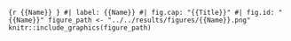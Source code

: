 
\newpage 

```{r {{Name}} }
#| label: {{Name}}
#| fig.cap: "{{Title}}"
#| fig.id: "{{Name}}"
figure_path <- "../../results/figures/{{Name}}.png"
knitr::include_graphics(figure_path)
```

